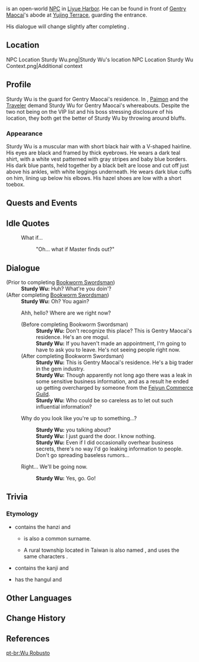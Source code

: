 {{Character Infobox
|type             = Open-World NPC
|image            = NPC Sturdy Wu.png
|region           = Liyue
|location         = Liyue
|voiceEN          = 
}}
{{Lang|'''Sturdy Wu'''|zh=大武|zh_rm=Dà Wǔ}} is an open-world [[NPC]] in [[Liyue Harbor]]. He can be found in front of [[Gentry Maocai]]'s abode at [[Yujing Terrace]], guarding the entrance.

His dialogue will change slightly after completing {{Quest|Bookworm Swordsman}}.

==Location==
<gallery>
NPC Location Sturdy Wu.png|Sturdy Wu's location
NPC Location Sturdy Wu Context.png|Additional context
</gallery>

==Profile==
Sturdy Wu is the guard for Gentry Maocai's residence. In {{Quest|Know Thyself, Know Thy Enemy}}, [[Paimon]] and the [[Traveler]] demand Sturdy Wu for Gentry Maocai's whereabouts. Despite the two not being on the VIP list and his boss stressing disclosure of his location, they both get the better of Sturdy Wu by throwing around bluffs.

===Appearance===
Sturdy Wu is a muscular man with short black hair with a V-shaped hairline. His eyes are black and framed by thick eyebrows. He wears a dark teal shirt, with a white vest patterned with gray stripes and baby blue borders. His dark blue pants, held together by a black belt are loose and cut off just above his ankles, with white leggings underneath. He wears dark blue cuffs on him, lining up below his elbows. His hazel shoes are low with a short toebox.

==Quests and Events==
{{Quests and Events}}

==Idle Quotes==
{{Dialogue Start}}
: {{DIcon|Idle}} What if...
:: {{A|VO Sturdy Wu 01.ogg}} "Oh... what if Master finds out?"
{{Dialogue End}}

==Dialogue==
{{Dialogue Start}}
;(Prior to completing [[Bookworm Swordsman]])
:'''Sturdy Wu:''' Huh? What're you doin'?
;(After completing [[Bookworm Swordsman]])
:'''Sturdy Wu:''' Oh? You again?
:{{DIcon}} Ahh, hello? Where are we right now?
:;(Before completing Bookworm Swordsman)
::'''Sturdy Wu:''' Don't recognize this place? This is Gentry Maocai's residence. He's an ore mogul.
::'''Sturdy Wu:''' If you haven't made an appointment, I'm going to have to ask you to leave. He's not seeing people right now.
:;(After completing Bookworm Swordsman)
::'''Sturdy Wu:''' This is Gentry Maocai's residence. He's a big trader in the gem industry.
::'''Sturdy Wu:''' Though apparently not long ago there was a leak in some sensitive business information, and as a result he ended up getting overcharged by someone from the [[Feiyun Commerce Guild]].
::'''Sturdy Wu:''' Who could be so careless as to let out such influential information?
:{{DIcon}} Why do you look like you're up to something...?
::'''Sturdy Wu:''' {{sic|W-What're<!--Should be W&mdash;What're-->}} you talking about?
::'''Sturdy Wu:''' I just guard the door. I know nothing.
::'''Sturdy Wu:''' Even if I did occasionally overhear business secrets, there's no way I'd go leaking information to people. Don't go spreading baseless rumors...
:{{DIcon}} Right... We'll be going now.
::'''Sturdy Wu:''' Yes, go. Go!
{{Dialogue End}}

==Trivia==
===Etymology===
* {{zh|大武|rm=Dà Wǔ}} contains the hanzi {{zh|{{wt|大#Chinese|大}}|rm=dà|tl=big}} and {{zh|{{wt|武#Chinese|武}}|rm=wǔ|tl=martial/military.}}
** {{zh|武|Wǔ}} is also a common surname.
** A rural township located in Taiwan is also named {{w|Dawu, Taitung|Dawu Township}}, and uses the same characters {{zh|大武}}.
* {{ja|大武|rm=Dai Bu}} contains the kanji {{ja|{{wt|大#Japanese|大}}|rm=oo|tl=big}} and {{ja|{{wt|武#Japanese|武}}|rm=bu|tl=warrior.}}
* {{ko|대무|rm=Dae Mu}} has the hangul {{ko|{{wt|대#Etymology 1|대(大)}}|rm=dae|tl=big}} and {{ko|{{wt|무#Etymology 3|무(武)}}|rm=mu|tl=martial arts.}}

==Other Languages==
{{Other Languages
|default_hidden = 1
|en      = Sturdy Wu
|zhs     = 大武
|zhs_rm  = Dà Wǔ
|zht     = 大武
|zht_rm  = Dà Wǔ
|ja      = 大武
|ja_rm   = Dai Bu{{Assumed}}
|ko      = {{tt|대무|大武}}
|ko_rm   = Dae Mu
|es      = El Robusto Wu
|fr      = Grand Wu
|ru      = Крепкий Ву
|th      = Sturdy Wu
|vi      = Wu
|de      = Stämmiger Wu
|id      = Sturdy Wu
|pt      = Wu Robusto
|tr      = Gürbüz Wu
|it      = Wu il Robusto
}}

==Change History==
{{Change History|1.0}}

==References==
{{Reflist}}

[[pt-br:Wu Robusto]]
